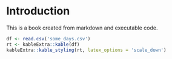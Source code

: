 # Introduction

This is a book created from markdown and executable code.

```r
df <- read.csv('some_days.csv')
rt <- kableExtra::kable(df)
kableExtra::kable_styling(rt, latex_options = 'scale_down')
```
